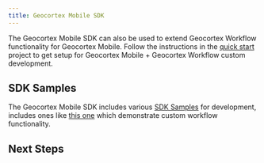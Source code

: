 ```yaml
---
title: Geocortex Mobile SDK
---
```



The Geocortex Mobile SDK can also be used to extend Geocortex Workflow functionality for Geocortex Mobile. Follow the instructions in the [quick start](../mobile/quick-start.mdx) project to get setup for Geocortex Mobile + Geocortex Workflow custom development.

## SDK Samples

<!-- TODO - check the SDK samples link -->

The Geocortex Mobile SDK includes various [SDK Samples](../mobile/samples.mdx) for development, includes ones like [this one](https://github.com/geocortex/sdk-samples/workflow/custom-activity) which demonstrate custom workflow functionality.

## Next Steps

<UseCaseContainer>
    <UseCaseCard
        title="Implement a Custom Activity"
        description="Implement a custom activity for Geocortex Mobile"
        link="implement-custom-activity-server.mdx"
    />
    <UseCaseCard
        title="Implement a Custom Form Element"
        description="Implement a custom form element for Geocortex Mobile"
        link="implement-custom-form-elements-mobile.mdx"
    />
    <UseCaseCard
        title="Reference a Third Party library"
        description="Reference a third party library in Geocortex Mobile"
        link="TODO - mobile link for third party libs"
    />
</UseCaseContainer>

